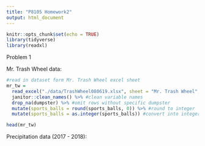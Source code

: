 ```yaml
---
title: "P8105 Homework2"
output: html_document
---
```


```r
knitr::opts_chunk$set(echo = TRUE)
library(tidyverse)
library(readxl)
```

Problem 1

Mr. Trash Wheel data:
```r
#read in dataset form Mr. Trash Wheel excel sheet
mr_tw = 
  read_excel("./data/TrashWheel080619.xlsx", sheet = "Mr. Trash Wheel", range = "A2:N406") %>% 
  janitor::clean_names() %>% #clean variable names
  drop_na(dumpster) %>% #omit rows without specific dumpster
  mutate(sports_balls = round(sports_balls, 0)) %>% #round to integer
  mutate(sports_balls = as.integer(sports_balls)) #convert into integer data type

head(mr_tw)

```
Precipitation data (2017 - 2018):
```r

```

